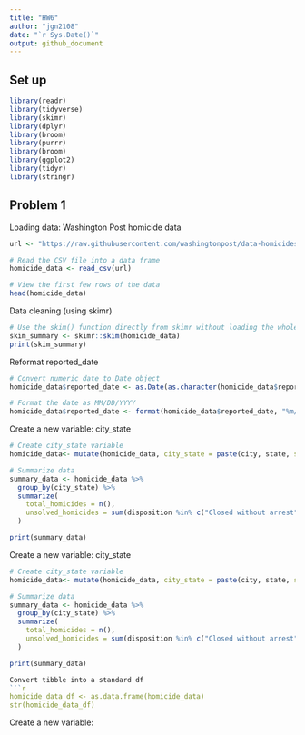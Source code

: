 ```yaml
---
title: "HW6"
author: "jgn2108"
date: "`r Sys.Date()`"
output: github_document
---
```


## Set up
```r
library(readr)
library(tidyverse)
library(skimr)
library(dplyr)
library(broom)
library(purrr)
library(broom)
library(ggplot2)
library(tidyr)
library(stringr)
```

## Problem 1

Loading data: Washington Post homicide data
```r
url <- "https://raw.githubusercontent.com/washingtonpost/data-homicides/master/homicide-data.csv"

# Read the CSV file into a data frame
homicide_data <- read_csv(url)

# View the first few rows of the data
head(homicide_data)
```

Data cleaning (using skimr)
```r
# Use the skim() function directly from skimr without loading the whole package
skim_summary <- skimr::skim(homicide_data)
print(skim_summary)
```
Reformat reported_date
```r
# Convert numeric date to Date object
homicide_data$reported_date <- as.Date(as.character(homicide_data$reported_date), format = "%Y%m%d")

# Format the date as MM/DD/YYYY
homicide_data$reported_date <- format(homicide_data$reported_date, "%m/%d/%Y")

```
Create a new variable: city_state
```r
# Create city_state variable
homicide_data<- mutate(homicide_data, city_state = paste(city, state, sep = ", "))

# Summarize data
summary_data <- homicide_data %>%
  group_by(city_state) %>%
  summarize(
    total_homicides = n(),
    unsolved_homicides = sum(disposition %in% c("Closed without arrest", "Open/No arrest"))
  )

print(summary_data)
```

Create a new variable: city_state
```r
# Create city_state variable
homicide_data<- mutate(homicide_data, city_state = paste(city, state, sep = ", "))

# Summarize data
summary_data <- homicide_data %>%
  group_by(city_state) %>%
  summarize(
    total_homicides = n(),
    unsolved_homicides = sum(disposition %in% c("Closed without arrest", "Open/No arrest"))
  )

print(summary_data)

Convert tibble into a standard df
```r
homicide_data_df <- as.data.frame(homicide_data)
str(homicide_data_df)
```


Create a new variable:
```r

```

